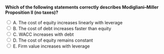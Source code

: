 ::: {.question-block}

<form onsubmit="event.preventDefault(); checkAnswer('module7_mcq_q42')" data-correct-answer="A">
<strong style="display: block;">Which of the following statements correctly describes Modigliani–Miller Proposition II (no taxes)?</strong>

<label><input type="radio" name="module7_mcq_q42" value="A"> A. The cost of equity increases linearly with leverage</label><br>
<label><input type="radio" name="module7_mcq_q42" value="B"> B. The cost of debt increases faster than equity</label><br>
<label><input type="radio" name="module7_mcq_q42" value="C"> C. WACC increases with debt</label><br>
<label><input type="radio" name="module7_mcq_q42" value="D"> D. The cost of equity remains constant</label><br>
<label><input type="radio" name="module7_mcq_q42" value="E"> E. Firm value increases with leverage</label><br>
</form>

<div id="feedback-module7_mcq_q42" class="feedback" data-status="" style="display:none;">
✅ Correct: A. MM II shows a positive linear relationship between r<sub>E</sub> and D/E.
</div>

:::
